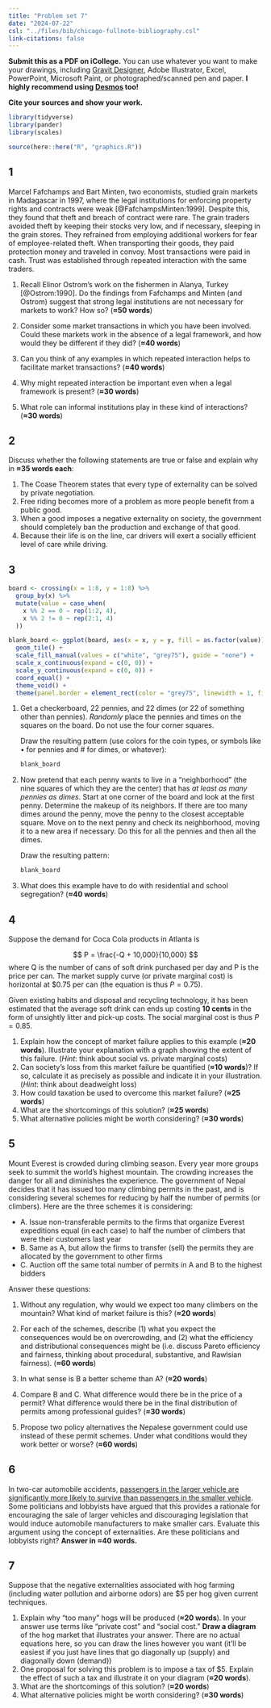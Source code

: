 ```yaml
---
title: "Problem set 7"
date: "2024-07-22"
csl: "../files/bib/chicago-fullnote-bibliography.csl"
link-citations: false
---
```


**Submit this as a PDF on iCollege.** You can use whatever you want to make your drawings, including [Gravit Designer](https://gravit.io/), Adobe Illustrator, Excel, PowerPoint, Microsoft Paint, or photographed/scanned pen and paper. **I highly recommend using [Desmos](https://www.desmos.com/) too!**

**Cite your sources and show your work.**

```r
library(tidyverse)
library(pander)
library(scales)

source(here::here("R", "graphics.R"))
```


## 1

Marcel Fafchamps and Bart Minten, two economists, studied grain markets in Madagascar in 1997, where the legal institutions for enforcing property rights and contracts were weak [@FafchampsMinten:1999]. Despite this, they found that theft and breach of contract were rare. The grain traders avoided theft by keeping their stocks very low, and if necessary, sleeping in the grain stores. They refrained from employing additional workers for fear of employee-related theft. When transporting their goods, they paid protection money and traveled in convoy. Most transactions were paid in cash. Trust was established through repeated interaction with the same traders.


1. Recall Elinor Ostrom's work on the fishermen in Alanya, Turkey [@Ostrom:1990]. Do the findings from Fafchamps and Minten (and Ostrom) suggest that strong legal institutions are not necessary for markets to work? How so? (**≈50 words**)

2. Consider some market transactions in which you have been involved. Could these markets work in the absence of a legal framework, and how would they be different if they did? (**≈40 words**)

3. Can you think of any examples in which repeated interaction helps to facilitate market transactions? (**≈40 words**)

4. Why might repeated interaction be important even when a legal framework is present? (**≈30 words**)

5. What role can informal institutions play in these kind of interactions? (**≈30 words**)


## 2

Discuss whether the following statements are true or false and explain why in **≈35 words each**: 

1. The Coase Theorem states that every type of externality can be solved by private negotiation.
2. Free riding becomes more of a problem as more people benefit from a public good.
3. When a good imposes a negative externality on society, the government should completely ban the production and exchange of that good.
4. Because their life is on the line, car drivers will exert a socially efficient level of care while driving.


## 3

```r
board <- crossing(x = 1:8, y = 1:8) %>% 
  group_by(x) %>% 
  mutate(value = case_when(
    x %% 2 == 0 ~ rep(1:2, 4),
    x %% 2 != 0 ~ rep(2:1, 4)
  ))

blank_board <- ggplot(board, aes(x = x, y = y, fill = as.factor(value))) +
  geom_tile() +
  scale_fill_manual(values = c("white", "grey75"), guide = "none") +
  scale_x_continuous(expand = c(0, 0)) +
  scale_y_continuous(expand = c(0, 0)) +
  coord_equal() +
  theme_void() +
  theme(panel.border = element_rect(color = "grey75", linewidth = 1, fill = NA))
```

1. Get a checkerboard, 22 pennies, and 22 dimes (or 22 of something other than pennies). *Randomly* place the pennies and times on the squares on the board. Do not use the four corner squares. 

   Draw the resulting pattern (use colors for the coin types, or symbols like • for pennies and # for dimes, or whatever):
    
   ```r
   blank_board
   ```

2. Now pretend that each penny wants to live in a "neighborhood" (the nine squares of which they are the center) that has *at least as many pennies as dimes*. Start at one corner of the board and look at the first penny. Determine the makeup of its neighbors. If there are too many dimes around the penny, move the penny to the closest acceptable square. Move on to the next penny and check its neighborhood, moving it to a new area if necessary. Do this for all the pennies and then all the dimes.

   Draw the resulting pattern:
    
   ```r
   blank_board
   ```
    

3. What does this example have to do with residential and school segregation? (**≈40 words**)


## 4

Suppose the demand for Coca Cola products in Atlanta is

$$
P = \frac{-Q + 10,000}{10,000}
$$
where Q is the number of cans of soft drink purchased per day and P is the price per can. The market supply curve (or private marginal cost) is horizontal at \$0.75 per can (the equation is thus $P = 0.75$). 

Given existing habits and disposal and recycling technology, it has been estimated that the average soft drink can ends up costing **10 cents** in the form of unsightly litter and pick-up costs. The social marginal cost is thus $P = 0.85$.

1. Explain how the concept of market failure applies to this example (**≈20 words**). Illustrate your explanation with a graph showing the extent of this failure. (*Hint*: think about social vs. private marginal costs)
2. Can society's loss from this market failure be quantified (**≈10 words**)? If so, calculate it as precisely as possible and indicate it in your illustration. (*Hint*: think about deadweight loss)
3. How could taxation be used to overcome this market failure? (**≈25 words**)
4. What are the shortcomings of this solution? (**≈25 words**)
5. What alternative policies might be worth considering? (**≈30 words**)


## 5

Mount Everest is crowded during climbing season. Every year more groups seek to summit the world’s highest mountain. The crowding increases the danger for all and diminishes the experience. The government of Nepal decides that it has issued too many climbing permits in the past, and is considering several schemes for reducing by half the number of permits (or climbers). Here are the three schemes it is considering:

- A. Issue non-transferable permits to the firms that organize Everest expeditions equal (in each case) to half the number of climbers that were their customers last year
- B. Same as A, but allow the firms to transfer (sell) the permits they are allocated by the government to other firms
- C. Auction off the same total number of permits in A and B to the highest bidders

Answer these questions:

1. Without any regulation, why would we expect too many climbers on the mountain? What kind of market failure is this? (**≈20 words**)

2. For each of the schemes, describe (1) what you expect the consequences would be on overcrowding, and (2) what the efficiency and distributional consequences might be (i.e. discuss Pareto efficiency and fairness, thinking about procedural, substantive, and Rawlsian fairness). (**≈60 words**)

3. In what sense is B a better scheme than A? (**≈20 words**)

4. Compare B and C. What difference would there be in the price of a permit? What difference would there be in the final distribution of permits among professional guides? (**≈30 words**)

5. Propose two policy alternatives the Nepalese government could use instead of these permit schemes. Under what conditions would they work better or worse? (**≈60 words**)


## 6

In two-car automobile accidents, [passengers in the larger vehicle are significantly more likely to survive than passengers in the smaller vehicle](http://www.buffalo.edu/news/releases/2013/05/026.html). Some politicians and lobbyists have argued that this provides a rationale for encouraging the sale of larger vehicles and discouraging legislation that would induce automobile manufacturers to make smaller cars. Evaluate this argument using the concept of externalities. Are these politicians and lobbyists right? **Answer in ≈40 words.**


## 7

Suppose that the negative externalities associated with hog farming (including water pollution and airborne odors) are $5 per hog given current techniques.

1. Explain why "too many" hogs will be produced (**≈20 words**). In your answer use terms like "private cost" and "social cost." **Draw a diagram** of the hog market that illustrates your answer. There are no actual equations here, so you can draw the lines however you want (it'll be easiest if you just have lines that go diagonally up (supply) and diagonally down (demand))
2. One proposal for solving this problem is to impose a tax of \$5. Explain the effect of such a tax and illustrate it on your diagram (**≈20 words**).  
3. What are the shortcomings of this solution? (**≈20 words**)
4. What alternative policies might be worth considering? (**≈30 words**)

